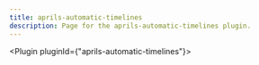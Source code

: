 ---
title: aprils-automatic-timelines
description: Page for the aprils-automatic-timelines plugin.
---


<Plugin pluginId={"aprils-automatic-timelines"}></Plugin>
